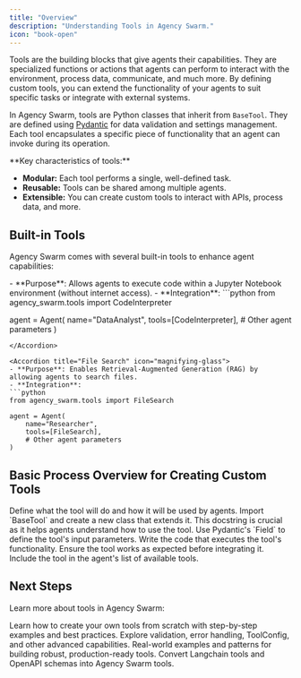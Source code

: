 ```yaml
---
title: "Overview"
description: "Understanding Tools in Agency Swarm."
icon: "book-open"
---
```


Tools are the building blocks that give agents their capabilities. They are specialized functions or actions that agents can perform to interact with the environment, process data, communicate, and much more. By defining custom tools, you can extend the functionality of your agents to suit specific tasks or integrate with external systems.

In Agency Swarm, tools are Python classes that inherit from `BaseTool`. They are defined using [Pydantic](https://docs.pydantic.dev/latest/) for data validation and settings management. Each tool encapsulates a specific piece of functionality that an agent can invoke during its operation.

<Note>
**Key characteristics of tools:**

- **Modular:** Each tool performs a single, well-defined task.
- **Reusable:** Tools can be shared among multiple agents.
- **Extensible:** You can create custom tools to interact with APIs, process data, and more.
</Note>

## Built-in Tools

Agency Swarm comes with several built-in tools to enhance agent capabilities:

<Accordion title="Code Interpreter" icon="code">
- **Purpose**: Allows agents to execute code within a Jupyter Notebook environment (without internet access).
- **Integration**:
  ```python
  from agency_swarm.tools import CodeInterpreter

  agent = Agent(
      name="DataAnalyst",
      tools=[CodeInterpreter],
      # Other agent parameters
  )
  ```
</Accordion>

<Accordion title="File Search" icon="magnifying-glass">
- **Purpose**: Enables Retrieval-Augmented Generation (RAG) by allowing agents to search files.
- **Integration**:
  ```python
  from agency_swarm.tools import FileSearch

  agent = Agent(
      name="Researcher",
      tools=[FileSearch],
      # Other agent parameters
  )
  ```
</Accordion>

## Basic Process Overview for Creating Custom Tools

<Steps>
  <Step title="Plan the Tool's Purpose and Functionality">
    Define what the tool will do and how it will be used by agents.
  </Step>
  <Step title="Create a New Python Class">
    Import `BaseTool` and create a new class that extends it.
  </Step>
  <Step title="Write a Clear Docstring">
    This docstring is crucial as it helps agents understand how to use the tool.
  </Step>
  <Step title="Define Input Fields">
    Use Pydantic's `Field` to define the tool's input parameters.
  </Step>
  <Step title="Implement the run Method">
    Write the code that executes the tool's functionality.
  </Step>
  <Step title="Test the Tool">
    Ensure the tool works as expected before integrating it.
  </Step>
  <Step title="Add to Agent's Toolset">
    Include the tool in the agent's list of available tools.
  </Step>
</Steps>


## Next Steps

Learn more about tools in Agency Swarm:

<CardGroup cols={2}>
  <Card
    title="Creating Custom Tools"
    icon="hammer"
    iconType="duotone"
    href="./creating-custom-tools"
  >
    Learn how to create your own tools from scratch with step-by-step examples and best practices.
  </Card>
  <Card
    title="Advanced Features"
    icon="wand-sparkles"
    iconType="duotone"
    href="./advanced-tool-features"
  >
    Explore validation, error handling, ToolConfig, and other advanced capabilities.
  </Card>
  <Card
    title="Best Practices & Examples"
    icon="code"
    iconType="duotone"
    href="./best-practices-and-examples"
  >
    Real-world examples and patterns for building robust, production-ready tools.
  </Card>
  <Card
    title="Tool Factory"
    icon="industry"
    iconType="duotone"
    href="./tool-factory"
  >
    Convert Langchain tools and OpenAPI schemas into Agency Swarm tools.
  </Card>
</CardGroup>
